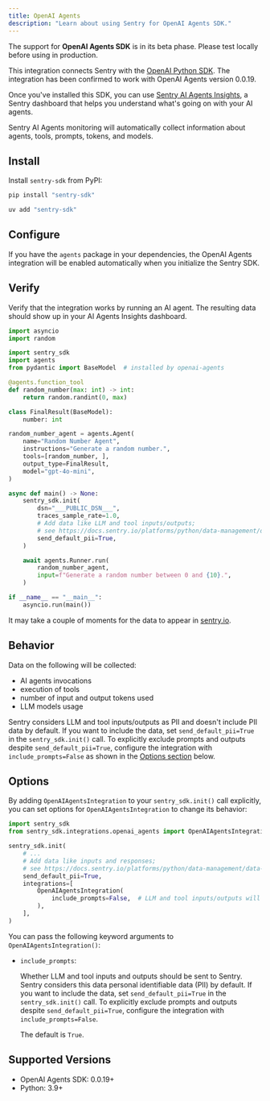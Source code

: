 ```yaml
---
title: OpenAI Agents
description: "Learn about using Sentry for OpenAI Agents SDK."
---
```


<Alert title="Beta">

The support for **OpenAI Agents SDK** is in its beta phase. Please test locally before using in production.

</Alert>

This integration connects Sentry with the [OpenAI Python SDK](https://openai.github.io/openai-agents-python/).
The integration has been confirmed to work with OpenAI Agents version 0.0.19.

Once you've installed this SDK, you can use [Sentry AI Agents Insights](https://sentry.io/orgredirect/organizations/:orgslug/insights/agents/), a Sentry dashboard that helps you understand what's going on with your AI agents.

Sentry AI Agents monitoring will automatically collect information about agents, tools, prompts, tokens, and models.

## Install

Install `sentry-sdk` from PyPI:

```bash {tabTitle:pip}
pip install "sentry-sdk"
```

```bash {tabTitle:uv}
uv add "sentry-sdk"
```

## Configure

If you have the `agents` package in your dependencies, the OpenAI Agents integration will be enabled automatically when you initialize the Sentry SDK.

<PlatformContent includePath="getting-started-config" />

## Verify

Verify that the integration works by running an AI agent. The resulting data should show up in your AI Agents Insights dashboard.

```python
import asyncio
import random

import sentry_sdk
import agents
from pydantic import BaseModel  # installed by openai-agents

@agents.function_tool
def random_number(max: int) -> int:
    return random.randint(0, max)

class FinalResult(BaseModel):
    number: int

random_number_agent = agents.Agent(
    name="Random Number Agent",
    instructions="Generate a random number.",
    tools=[random_number, ],
    output_type=FinalResult,
    model="gpt-4o-mini",
)

async def main() -> None:
    sentry_sdk.init(
        dsn="___PUBLIC_DSN___",
        traces_sample_rate=1.0,
        # Add data like LLM and tool inputs/outputs;
        # see https://docs.sentry.io/platforms/python/data-management/data-collected/ for more info
        send_default_pii=True,
    )

    await agents.Runner.run(
        random_number_agent,
        input=f"Generate a random number between 0 and {10}.",
    )

if __name__ == "__main__":
    asyncio.run(main())
```

It may take a couple of moments for the data to appear in [sentry.io](https://sentry.io).

## Behavior

Data on the following will be collected:

- AI agents invocations
- execution of tools
- number of input and output tokens used
- LLM models usage

Sentry considers LLM and tool inputs/outputs as PII and doesn't include PII data by default. If you want to include the data, set `send_default_pii=True` in the `sentry_sdk.init()` call. To explicitly exclude prompts and outputs despite `send_default_pii=True`, configure the integration with `include_prompts=False` as shown in the [Options section](#options) below.

## Options

By adding `OpenAIAgentsIntegration` to your `sentry_sdk.init()` call explicitly, you can set options for `OpenAIAgentsIntegration` to change its behavior:

```python
import sentry_sdk
from sentry_sdk.integrations.openai_agents import OpenAIAgentsIntegration

sentry_sdk.init(
    # ...
    # Add data like inputs and responses;
    # see https://docs.sentry.io/platforms/python/data-management/data-collected/ for more info
    send_default_pii=True,
    integrations=[
        OpenAIAgentsIntegration(
            include_prompts=False,  # LLM and tool inputs/outputs will be not sent to Sentry, despite send_default_pii=True
        ),
    ],
)
```

You can pass the following keyword arguments to `OpenAIAgentsIntegration()`:

- `include_prompts`:

  Whether LLM and tool inputs and outputs should be sent to Sentry. Sentry considers this data personal identifiable data (PII) by default. If you want to include the data, set `send_default_pii=True` in the `sentry_sdk.init()` call. To explicitly exclude prompts and outputs despite `send_default_pii=True`, configure the integration with `include_prompts=False`.

  The default is `True`.

## Supported Versions

- OpenAI Agents SDK: 0.0.19+
- Python: 3.9+
